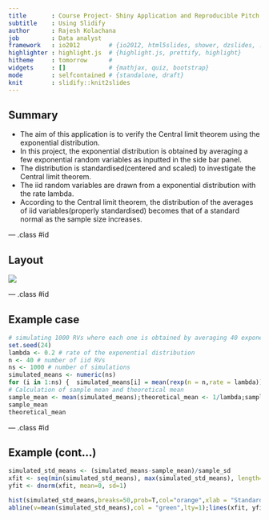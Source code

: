 ```yaml
---
title       : Course Project- Shiny Application and Reproducible Pitch
subtitle    : Using Slidify
author      : Rajesh Kolachana
job         : Data analyst
framework   : io2012        # {io2012, html5slides, shower, dzslides, ...}
highlighter : highlight.js  # {highlight.js, prettify, highlight}
hitheme     : tomorrow      # 
widgets     : []            # {mathjax, quiz, bootstrap}
mode        : selfcontained # {standalone, draft}
knit        : slidify::knit2slides
---
```


## Summary

* The aim of this application is to verify the Central limit theorem using the exponential distribution. 
* In this project, the exponential distribution is obtained by averaging a few exponential random variables as inputted   in the side bar panel. 
* The distribution is standardised(centered and scaled) to investigate the Central limit theorem. 
* The iid random variables are drawn from a exponential distribution  with the rate lambda. 
* According to the Central limit theorem, the distribution of the averages of iid variables(properly standardised)       becomes that of a standard normal as the sample size increases. 

--- .class #id 

## Layout

![](example1.png)

--- .class #id 

## Example case

```r
# simulating 1000 RVs where each one is obtained by averaging 40 exponential random variables
set.seed(24)
lambda <- 0.2 # rate of the exponential distribution
n <- 40 # number of iid RVs
ns <- 1000 # number of simulations
simulated_means <- numeric(ns)
for (i in 1:ns) {  simulated_means[i] = mean(rexp(n = n,rate = lambda))}
# Calculation of sample mean and theoretical mean
sample_mean <- mean(simulated_means);theoretical_mean <- 1/lambda;sample_sd <- sd(simulated_means)
sample_mean
theoretical_mean

```

--- .class #id 

## Example (cont...)

```r
simulated_std_means <- (simulated_means-sample_mean)/sample_sd
xfit <- seq(min(simulated_std_means), max(simulated_std_means), length=100)
yfit <- dnorm(xfit, mean=0, sd=1)
```

```r
hist(simulated_std_means,breaks=50,prob=T,col="orange",xlab = "Standardised simulated means",main="Distributions of simulated means and standard normal",ylab="density");abline(v=0,col = "red",lty=1)
abline(v=mean(simulated_std_means),col = "green",lty=1);lines(xfit, yfit, pch=22, col="black", lty=5);legend("topright",legend = c("Sample mean","Theoretical mean"),col = c("green","red"), lty=1)
```

